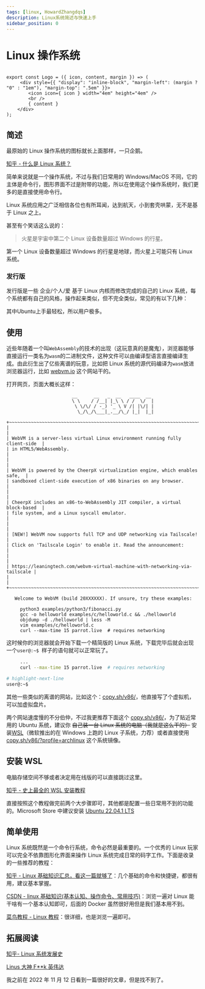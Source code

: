 ```yaml
---
tags: [linux, HowardZhangdqs]
description: Linux系统简述与快速上手
sidebar_position: 0
---
```


# Linux 操作系统

```mdx-code-block

export const Logo = ({ icon, content, margin }) => (
     <div style={{ "display": "inline-block", "margin-left": (margin ? "0" : "1em"), "margin-top": ".5em" }}>
		<icon icon={ icon } width="4em" height="4em" />
		<br />
		{ content }
	</div>
);

```

## 简述

<p align="center">
	<Logo icon="logos:linux-tux" content="Linux本Linux" margin/>
</p>

最原始的 Linux 操作系统的图标就长上面那样，一只企鹅。

[知乎 - 什么是 Linux 系统？](https://zhuanlan.zhihu.com/p/75779637)

简单来说就是一个操作系统，不过与我们日常用的 Windows/MacOS 不同，它的主体是命令行，图形界面不过是附带的功能，所以在使用这个操作系统时，我们更多的是直接使用命令行。

Linux 系统应用之广泛相信各位也有所耳闻，达到航天，小到套壳哄蒙，无不是基于 Linux 之上。

甚至有个笑话这么说的：

> 火星是宇宙中第二个 Linux 设备数量超过 Windows 的行星。

第一个 Linux 设备数量超过 Windows 的行星是地球，而火星上可能只有 Linux 系统。

### 发行版

发行版是一些 企业/个人/爱 基于 Linux 内核而修改完成的自己的 Linux 系统，每个系统都有自己的风格，操作起来类似，但不完全类似，常见的有以下几种：

<p align="center">
	<Logo icon="logos:ubuntu" content="Ubuntu" margin/>
	<Logo icon="logos:debian" content="Debian" />
	<Logo icon="logos:archlinux" content="ArchLinux" />
	<Logo icon="simple-icons:kalilinux" content="KaliLinux" />
	<Logo icon="logos:freebsd" content="FreeBSD" />
	<Logo icon="logos:redhat-icon" content="RedHat" />
	<Logo icon="logos:fedora" content="Fedora" />
	<Logo icon="simple-icons:lubuntu" content="Lubuntu" />
	<Logo icon="fa-brands:suse" content="SUSE" />
</p>

其中Ubuntu上手最轻松，所以用户极多。

## 使用

近些年随着一个叫`WebAssembly`的技术的出现（这玩意真的是魔鬼），浏览器能够直接运行一类名为`wasm`的二进制文件，这种文件可以由编译型语言直接编译生成。由此衍生出了亿些离谱的玩意，比如把 Linux 系统的源代码编译为`wasm`放进浏览器运行，比如 [webvm.io](https://webvm.io) 这个网站干的。

打开网页，页面大概长这样：

```
                        __      __   _  __   ____  __
                        \ \    / /__| |_\ \ / /  \/  |
                         \ \/\/ / -_) '_ \ V /| |\/| |
                          \_/\_/\___|_.__/\_/ |_|  |_|

+~~~~~~~~~~~~~~~~~~~~~~~~~~~~~~~~~~~~~~~~~~~~~~~~~~~~~~~~~~~~~~~~~~~~~~~~~~~~~+
|                                                                             |
| WebVM is a server-less virtual Linux environment running fully client-side  |
| in HTML5/WebAssembly.                                                       |
|                                                                             |
| WebVM is powered by the CheerpX virtualization engine, which enables safe,  |
| sandboxed client-side execution of x86 binaries on any browser.             |
|                                                                             |
| CheerpX includes an x86-to-WebAssembly JIT compiler, a virtual block-based  |
| file system, and a Linux syscall emulator.                                  |
|                                                                             |
| [NEW!] WebVM now supports full TCP and UDP networking via Tailscale!        |
| Click on 'Tailscale Login' to enable it. Read the announcement:             |
|                                                                             |
| https://leaningtech.com/webvm-virtual-machine-with-networking-via-tailscale |
|                                                                             |
+~~~~~~~~~~~~~~~~~~~~~~~~~~~~~~~~~~~~~~~~~~~~~~~~~~~~~~~~~~~~~~~~~~~~~~~~~~~~~+

   Welcome to WebVM (build 20XXXXXX). If unsure, try these examples:

     python3 examples/python3/fibonacci.py
     gcc -o helloworld examples/c/helloworld.c && ./helloworld
     objdump -d ./helloworld | less -M
     vim examples/c/helloworld.c
     curl --max-time 15 parrot.live  # requires networking
```

这时候你的浏览器就会开始下载一个精简版的 Linux 系统，下载完毕后就会出现一个`user@:~$ `样子的语句就可以正常玩了。

```bash
     ...
     curl --max-time 15 parrot.live  # requires networking

# highlight-next-line
user@:~$
```

其他一些类似的离谱的网站，比如这个：[copy.sh/v86/](http://copy.sh/v86/)，他直接写了个虚拟机，可以加虚拟盘片。

两个网站速度慢的不分伯仲，不过我更推荐下面这个 [copy.sh/v86/](http://copy.sh/v86/)，为了贴近常用的 Ubuntu 系统，建议你 ~~自己装一台 Linux 系统的电脑（我就是这么干的）~~ 安装[WSL](https://learn.microsoft.com/zh-cn/windows/wsl/install)（微软推出的在 Windows 上跑的 Linux 子系统，力荐）或者直接使用 [copy.sh/v86/?profile=archlinux](http://copy.sh/v86/?profile=archlinux) 这个系统镜像。

## 安装 WSL

电脑存储空间不够或者决定用在线版的可以直接跳过这里。

[知乎 - 史上最全的 WSL 安装教程](https://zhuanlan.zhihu.com/p/386590591)

直接按照这个教程做完前两个大步骤即可，其他都是配置一些日常用不到的功能的。Microsoft Store 中建议安装 [Ubuntu 22.04.1 LTS](https://www.microsoft.com/store/productId/9PN20MSR04DW)

## 简单使用

Linux 系统既然是一个命令行系统，命令必然是最重要的。一个优秀的 Linux 玩家可以完全不依靠图形化界面来操作 Linux 系统完成日常的码字工作。下面是收录的一些推荐的教程：

[知乎 - Linux 基础知识汇总，看这一篇就够了](https://zhuanlan.zhihu.com/p/558405224)：几个基础的命令和快捷键，都很有用，建议基本掌握。

[CSDN - linux 基础知识(基本认知、操作命令、常用技巧)](https://blog.csdn.net/qq_45149707/article/details/107283361?#Linux_1)：浏览一遍对 Linux 能干啥有一个基本认知即可，后面的 Docker 虽然很好用但是我们基本用不到。

[菜鸟教程 - Linux 教程](https://www.runoob.com/linux/)：很详细，也是浏览一遍即可。

## 拓展阅读

[知乎- Linux 系统发展史](https://zhuanlan.zhihu.com/p/343203468)

[Linus 大神 F\*\*k 英伟达](https://www.zhihu.com/zvideo/1288860809939537920)

我之前在 2022 年 11 月 12 日看到一篇很好的文章，但是找不到了。
